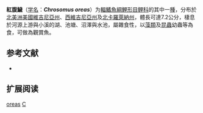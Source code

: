 {{Speciesbox
| name = 紅腹鱥
| status = NE
| status_system = IUCN3.1
| image = 
| genus = Chrosomus
| species = oreas
| authority = [[Cope|Cope]], 1868
| synonyms = *''Phoxinus oreas''<br /><small>Cope, 1868</small>
}}

'''紅腹鱥'''（[[学名|学名]]：'''''Chrosomus oreas'''''）为[[輻鰭魚綱|輻鰭魚綱]][[鯉形目|鯉形目]][[鲤科|鲤科]]的其中一[[種|種]]，分布於[[北美洲|北美洲]][[美國|美國]][[維吉尼亞州|維吉尼亞州]]、[[西維吉尼亞州|西維吉尼亞州]]及[[北卡羅萊納州|北卡羅萊納州]]，體長可達7.2公分，棲息於河源上游與小溪的湖、池塘、沼澤與水池，屬雜食性，以[[藻類|藻類]]及[[昆蟲|昆蟲]]幼蟲等為食，可做為觀賞魚。

== 参考文献 ==
*{{FishBase_species|genus=Chrosomus|species=oreas|year=2012|month=1}}

== 扩展阅读 ==
{{refbegin}}
{{wikispecies-inline|Chrosomus oreas|紅腹鱥}}
{{refend}}
{{Taxonbar|from=Q5843993}}

[[Category:紅腹魚屬|oreas]]
[[Category:1868年描述的魚類|C]]